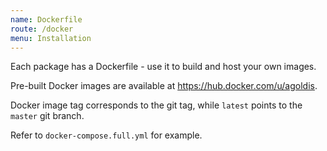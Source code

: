 ```yaml
---
name: Dockerfile
route: /docker
menu: Installation
---
```


Each package has a Dockerfile - use it to build and host your own images.

Pre-built Docker images are available at https://hub.docker.com/u/agoldis.

Docker image tag corresponds to the git tag, while `latest` points to the `master` git branch.

Refer to `docker-compose.full.yml` for example.
